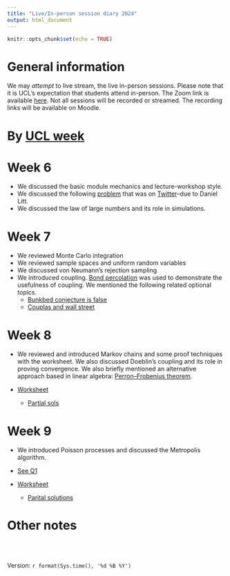 ```yaml
---
title: "Live/In-person session diary 2024"
output: html_document
---
```


```r
knitr::opts_chunk$set(echo = TRUE)
```

# General information

We may  *attempt* to live stream, the live in-person sessions.  Please note that it is UCL's expectation that students attend in-person.  The Zoom link is available [here](https://ucl.zoom.us/my/terrysoo).  Not all sessions will be recorded or streamed.  The recording links will be available on Moodle.


# By [UCL week](https://www.ucl.ac.uk/srs/sites/srs/files/ucl_calendar_2024_25_1.pdf)


# Week 6

* We discussed the basic module mechanics and lecture-workshop style.
* We discussed the following [problem](https://arxiv.org/abs/2409.00732) that was on [Twitter](https://x.com/littmath/status/1769044719034647001)--due to Daniel Litt.
* We discussed the law of large numbers and its role in simulations.

# Week 7

* We reviewed Monte Carlo integration
* We reviewed sample spaces and uniform random variables
* We discussed von Neumann's rejection sampling
* We introduced coupling.  [Bond percolation](https://mathworld.wolfram.com/BondPercolation.html) was used to demonstrate the usefulness of coupling.  We mentioned the following related optional topics.
  * [Bunkbed conjecture is false](https://en.wikipedia.org/wiki/Bunkbed_conjecture)
  * [Couplas and wall street](https://www.pure.ed.ac.uk/ws/files/15459604/Formula_final2.pdf)

# Week 8

* We reviewed and introduced Markov chains and some proof techniques with the worksheet.  We also discussed Doeblin's coupling and its role in proving convergence.  We also briefly mentioned an alternative approach based in linear algebra:  [Perron–Frobenius theorem](https://doi.org/10.1080/00029890.2021.1944755).


* [Worksheet](https://tsoo-math.github.io/ucl5/week8-2024-inclass.html)

  * [Partial sols](https://tsoo-math.github.io/ucl4/week8-2023-inclass-sol.html)

# Week 9

* We introduced Poisson processes and discussed the Metropolis algorithm.

* [See Q1](https://tsoo-math.github.io/ucl2/2021-ica3-stat9-release.html)  
* [Worksheet](https://tsoo-math.github.io/ucl4/week11-2023-inclass.html)
  * [Parital solutions](https://tsoo-math.github.io/ucl4/week11-2023-inclass-sols.html)

 
# Other notes





<br>
<br>

 Version:  `r format(Sys.time(), '%d %B %Y')`

<br>
<br>
<br>